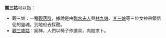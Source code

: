 '''關三姑'''可以指：
*觀三姑：一種[[觀落陰|觀落陰]]，據說是由[[臨水夫人|臨水夫人]]與[[臨水三夫人|林九娘]]、[[臨水三夫人|李三娘]]等三位女神帶領信徒的靈魂，到地府去探勘。
*[[椅仔姑|觀三歲姑]]：廁神，人們以椅子作道具，向她求卜。
{{disambig|Cat=三字消歧义}}